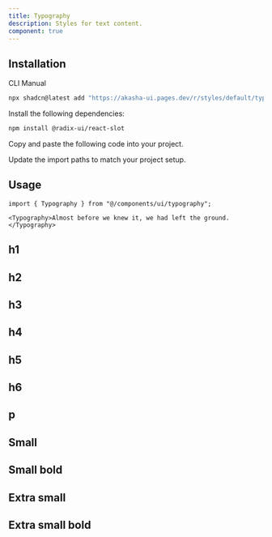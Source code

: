 ```yaml
---
title: Typography
description: Styles for text content.
component: true
---
```


<ComponentPreview
  name="typography-demo"
  description="A typography component."
/>

## Installation

<Tabs defaultValue="cli">

<TabsList>
  <TabsTrigger value="cli">CLI</TabsTrigger>
  <TabsTrigger value="manual">Manual</TabsTrigger>
</TabsList>
<TabsContent value="cli">

```bash
npx shadcn@latest add "https://akasha-ui.pages.dev/r/styles/default/typography.json"
```

</TabsContent>

<TabsContent value="manual">

<Steps>

<Step>Install the following dependencies:</Step>

```bash
npm install @radix-ui/react-slot
```

<Step>Copy and paste the following code into your project.</Step>

<ComponentSource name="typography" />

<Step>Update the import paths to match your project setup.</Step>

</Steps>

</TabsContent>

</Tabs>

## Usage

```tsx
import { Typography } from "@/components/ui/typography";
```

```tsx
<Typography>Almost before we knew it, we had left the ground.</Typography>
```

## h1

<ComponentPreview name="typography-h1" />

## h2

<ComponentPreview name="typography-h2" />

## h3

<ComponentPreview name="typography-h3" />

## h4

<ComponentPreview name="typography-h4" />

## h5

<ComponentPreview name="typography-h5" />

## h6

<ComponentPreview name="typography-h6" />

## p

<ComponentPreview name="typography-p" />

## Small

<ComponentPreview name="typography-small" />

## Small bold

<ComponentPreview name="typography-small-bold" />

## Extra small

<ComponentPreview name="typography-extra-small" />

## Extra small bold

<ComponentPreview name="typography-extra-small-bold" />
